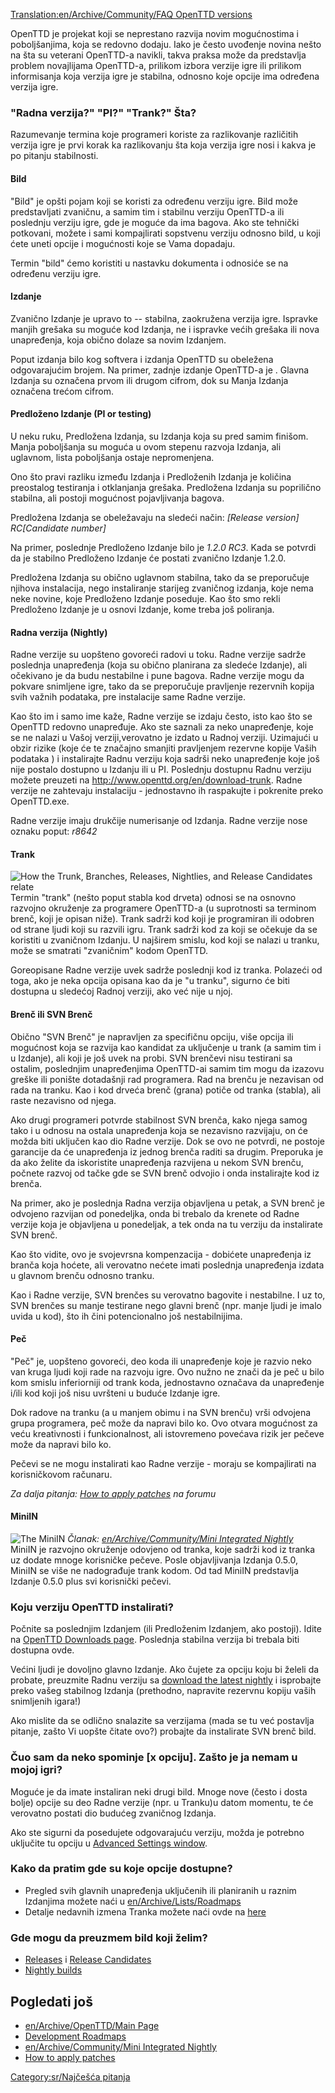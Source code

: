 [[Translation:en/Archive/Community/FAQ OpenTTD versions]]

{{sr/Manual/Najčešća pitanja meni}}

OpenTTD je projekat koji se neprestano razvija novim mogućnostima i poboljšanjima, koja se redovno dodaju. Iako je često uvođenje novina nešto na šta su veterani OpenTTD-a navikli, takva praksa može da predstavlja problem novajlijama OpenTTD-a, prilikom izbora verzije igre ili prilikom informisanja koja verzija igre je stabilna, odnosno koje opcije ima određena verzija igre.

=== "Radna verzija?"  "PI?"  "Trank?"  Šta?===
Razumevanje termina koje programeri koriste za razlikovanje različitih verzija igre je prvi korak ka razlikovanju šta koja verzija igre nosi i kakva je po pitanju stabilnosti.

====Bild====
"Bild" je opšti pojam koji se koristi za određenu verziju igre. Bild može predstavljati zvaničnu, a samim tim i stabilnu verziju OpenTTD-a ili poslednju verziju igre, gde je moguće da ima bagova. Ako ste tehnički potkovani, možete i sami kompajlirati sopstvenu verziju odnosno bild, u koji ćete uneti opcije i mogućnosti koje se Vama dopadaju.

Termin "bild" ćemo koristiti u nastavku dokumenta i odnosiće se na određenu verziju igre.

====Izdanje====
Zvanično Izdanje je upravo to -- stabilna, zaokružena verzija igre. Ispravke manjih grešaka su moguće kod Izdanja, ne i ispravke većih grešaka ili nova unapređenja, koja obično dolaze sa novim Izdanjem.  

Poput izdanja bilo kog softvera i izdanja OpenTTD su obeležena odgovarajućim brojem.  Na primer, zadnje izdanje OpenTTD-a je {{en/Version}}. Glavna Izdanja su označena prvom ili drugom cifrom, dok su Manja Izdanja označena trećom cifrom.

====Predloženo Izdanje (PI or testing)====
U neku ruku, Predložena Izdanja, su Izdanja koja su pred samim finišom. Manja poboljšanja su moguća u ovom stepenu razvoja Izdanja, ali uglavnom, lista poboljšanja ostaje nepromenjena. 

Ono što pravi razliku između Izdanja i Predloženih Izdanja je količina preostalog testiranja i otklanjanja grešaka. Predložena Izdanja su poprilično stabilna, ali postoji mogućnost pojavljivanja bagova.

Predložena Izdanja se obeležavaju na sledeći način: 
''[Release version] RC[Candidate number]''

Na primer, poslednje Predloženo Izdanje bilo je ''1.2.0 RC3''. Kada se potvrdi da je stabilno Predloženo Izdanje će postati zvanično Izdanje  1.2.0.

Predložena Izdanja su obično uglavnom stabilna, tako da se preporučuje njihova instalacija, nego instaliranje starijeg zvaničnog izdanja, koje nema neke novine, koje Predloženo Izdanje poseduje. Kao što smo rekli Predloženo Izdanje je u osnovi Izdanje, kome treba još poliranja.

====Radna verzija (Nightly)====
Radne verzije su uopšteno govoreći radovi u toku. Radne verzije sadrže poslednja unapređenja (koja su obično planirana za sledeće Izdanje), ali očekivano je da budu nestabilne i pune bagova. Radne verzije mogu da pokvare snimljene igre, tako da se preporučuje pravljenje rezervnih kopija svih važnih podataka, pre instalacije same Radne verzije.

Kao što im i samo ime kaže, Radne verzije se izdaju često, isto kao što se OpenTTD redovno unapređuje. Ako ste saznali za neko unapređenje, koje se ne nalazi u Vašoj verziji,verovatno je izdato u Radnoj verziji. Uzimajući u obzir rizike (koje će te značajno smanjiti pravljenjem rezervne kopije Vaših podataka {{en/Manual/Emoticon|:)}}) i instalirajte Radnu verziju koja sadrši neko unapređenje koje još nije postalo dostupno u Izdanju ili u PI. Poslednju dostupnu Radnu verziju možete preuzeti na http://www.openttd.org/en/download-trunk. Radne verzije ne zahtevaju instalaciju - jednostavno ih raspakujte i pokrenite preko OpenTTD.exe.

Radne verzije imaju drukčije numerisanje od Izdanja. Radne verzije nose oznaku poput:
''r8642''

====Trank====
[[File:en/Archive/Community/Version Illustration.gif|frame|right|How the Trunk, Branches, Releases, Nightlies, and Release Candidates relate]]
Termin "trank" (nešto poput stabla kod drveta) odnosi se na osnovno razvojno okruženje za programere OpenTTD-a (u suprotnosti sa terminom brenč, koji je opisan niže). Trank sadrži kod koji je programiran ili odobren od strane ljudi koji su razvili igru. Trank sadrži kod za koji se očekuje da se koristiti u zvaničnom Izdanju. U najširem smislu, kod koji se nalazi u tranku, može se smatrati "zvaničnim" kodom OpenTTD.

Goreopisane Radne verzije uvek sadrže poslednji kod iz tranka. Polazeći od toga, ako je neka opcija opisana kao da je "u tranku", sigurno će biti dostupna u sledećoj Radnoj verziji, ako već nije u njoj.

====Brenč ili SVN Brenč====
Obično "SVN Brenč" je napravljen za specifičnu opciju, više opcija ili mogućnost koja se razvija kao kandidat za uključenje u trank (a samim tim i u Izdanje), ali koji je još uvek na probi. SVN brenčevi nisu testirani sa ostalim, poslednjim unapređenjima OpenTTD-ai samim tim mogu da izazovu greške ili ponište dotadašnji rad programera. Rad na brenču je nezavisan od rada na tranku. Kao i kod drveća brenč (grana) potiče od tranka (stabla), ali raste nezavisno od njega.

Ako drugi programeri potvrde stabilnost SVN brenča, kako njega samog tako i u odnosu na ostala unapređenja koja se nezavisno razvijaju, on će možda biti uključen kao dio Radne verzije. Dok se ovo ne potvrdi, ne postoje garancije da će unapređenja iz jednog brenča raditi sa drugim. Preporuka je da ako želite da iskoristite unapređenja razvijena u nekom SVN brenču, počnete razvoj od tačke gde se SVN brenč odvojio i onda instalirajte kod iz brenča. 

Na primer, ako je poslednja Radna verzija objavljena u petak, a SVN brenč je odvojeno razvijan od ponedeljka, onda bi trebalo da krenete od Radne verzije koja je objavljena u ponedeljak, a tek onda na tu verziju da instalirate SVN brenč.

Kao što vidite, ovo je svojevrsna kompenzacija - dobićete unapređenja iz branča koja hoćete, ali verovatno nećete imati poslednja unapređenja izdata u glavnom brenču odnosno tranku.

Kao i Radne verzije, SVN brenčes su verovatno bagovite i nestabilne. I uz to, SVN brenčes su manje testirane nego glavni brenč (npr. manje ljudi je imalo uvida u kod), što ih čini potencionalno još nestabilnijima.

====Peč====
"Peč" je, uopšteno govoreći, deo koda ili unapređenje koje je razvio neko van kruga ljudi koji rade na razvoju igre. Ovo nužno ne znači da je peč u bilo kom smislu inferiorniji od trank koda, jednostavno označava da unapređenje i/ili kod koji još nisu uvršteni u buduće Izdanje igre.

Dok radove na tranku (a u manjem obimu i na SVN brenču) vrši odvojena grupa programera, peč može da napravi bilo ko. Ovo otvara mogućnost za veću kreativnosti i funkcionalnost, ali istovremeno povećava rizik jer pečeve može da napravi bilo ko.

Pečevi se ne mogu instalirati kao Radne verzije - moraju se kompajlirati na korisničkovom računaru.

''Za dalja pitanja: [http://www.tt-forums.net/viewtopic.php?t=21678 How to apply patches] na forumu''

====MiniIN====
{{en/Archive/Feature period|Old|0.5}}
[[File:en/Archive/Community/MiniIN Illustration.gif|frame|right|The MiniIN]]
''Članak: [[en/Archive/Community/Mini Integrated Nightly]]''<br>

MiniIN je razvojno okruženje odovjeno od tranka, koje sadrži kod iz tranka uz dodate mnoge korisničke pečeve. Posle objavljivanja Izdanja 0.5.0,  MiniIN se više ne nadograđuje trank kodom. Od tad MiniIN predstavlja Izdanje 0.5.0 plus svi korisnički pečevi.

===Koju verziju OpenTTD instalirati?===
Počnite sa poslednjim Izdanjem (ili Predloženim Izdanjem, ako postoji). Idite na [http://www.openttd.org/download-stable OpenTTD Downloads page]. Poslednja stabilna verzija bi trebala biti dostupna ovde.

Većini ljudi je dovoljno glavno Izdanje. Ako čujete za opciju koju bi želeli da probate, preuzmite Radnu verziju sa [http://nightly.openttd.org/ download the latest nightly] i isprobajte preko vašeg stabilnog Izdanja (prethodno, napravite rezervnu kopiju vaših snimljenih igara!)

Ako mislite da se odlično snalazite sa verzijama (mada se tu već postavlja pitanje, zašto Vi uopšte čitate ovo?) probajte da instalirate SVN brenč bild.

===Čuo sam da neko spominje [x opciju].  Zašto je ja nemam u mojoj igri?===
Moguće je da imate instaliran neki drugi bild. Mnoge nove (često i dosta bolje) opcije su deo Radne verzije (npr. u Tranku)u datom momentu, te će verovatno postati dio budućeg zvaničnog Izdanja.

Ako ste sigurni da posedujete odgovarajuću verziju, možda je potrebno uključite tu opciju u [[en/Naprednim podešavanjima|Advanced Settings window]].

===Kako da pratim gde su koje opcije dostupne?===
* Pregled svih glavnih unapređenja uključenih ili planiranih u raznim Izdanjima možete naći u [[en/Archive/Lists/Roadmap]]s
* Detalje nedavnih izmena Tranka možete naći ovde na [http://vcs.openttd.org/svn/log/trunk here]

===Gde mogu da preuzmem bild koji želim?===
* [http://www.openttd.org/download-stable Releases] i [http://www.openttd.org/download-testing Release Candidates]
* [http://www.openttd.org/download-trunk Nightly builds]

==Pogledati još==
* [[en/Archive/OpenTTD/Main Page]]
* [[en/Archive/Lists/Roadmap|Development Roadmaps]]
* [[en/Archive/Community/Mini Integrated Nightly]]
* [http://www.tt-forums.net/viewtopic.php?t=21678 How to apply patches]

[[Category:sr/Najčešća pitanja]]